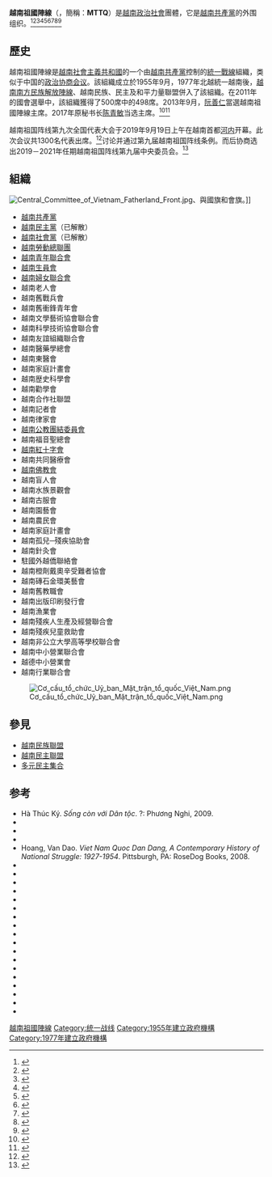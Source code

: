 {{Expand language|en|page1=Vietnamese Fatherland Front|time=2021-11-23}}
{{Infobox political party
| name = 越南祖國陣線
| native_name = Mặt trận Tổ quốc Việt Nam
| native_name_lang = vi
| logo = Vietnamese Fatherland Front logo.png
| logo_size = 222px
| logo_upright =
| logo_alt =
| caption = 會章
| colorcode = crimson
| abbreviation = 
| leader = 
| president = 
| chairperson = 
| general_secretary = 
| first_secretary =
| secretary_general = 
| presidium =
| standing_committee =
| secretary =
| spokesperson = 
| leader1_title = 中央委员会主席
| leader1_name = {{link-vi|杜文戰|Đỗ Văn Chiến}}
| leader2_title = 中央委员会副主席<br>兼秘书长
| leader2_name = {{link-vi|黎进珠|Lê Tiến Châu}}
| leader3_title = 中央委员会分管副主席
| leader3_name = {{link-vi|张氏玉映|Trương Thị Ngọc Ánh}}、{{link-vi|吴策实|Ngô Sách Thực}}、{{link-vi|阮有勇|Nguyễn Hữu Dũng (chính khách)}}、{{link-vi|冯庆才|Phùng Khánh Tài}}
| leader4_title = 中央委员会副主席
| leader4_name = {{link-vi|苏氏碧珠|Tô Thị Bích Châu}}、[[阮氏缘|阮氏缘]]、{{link-vi|释善仁|Thích Thiện Nhơn}}、[[陈春孟|陈春孟]]、{{link-vi|何氏洁|Hà Thị Khiết}}、{{link-vi|阮兰香|Nguyễn Lan Hương}}
| leader5_title = 
| leader5_name = 
| founder = [[越南民主共和国|越南民主共和國政府]]
| foundation = {{start date|1955|09|10}}<br>[[河內市|河內市]]
| registered = 
| legalised = 
| dissolution = 
| merger = 
| split = 
| predecessor = [[File:Flag_of_North_Vietnam_(1945–1955).svg|border]] [[聯越戰線|聯越戰線]]<br>[[File:FNL_Flag.svg|border]] [[越南南方民族解放陣線|越南南方民族解放陣線]]<br>[[File:ANDPFV_flag.svg|border]] [[越南民族民主及和平力量联盟|越南民族民主及和平力量联盟]]<br>[[File:Single_Color_Flag_-_539ADE.svg|border]] 自由士人派團
| merged = 
| successor = [[File:Flag_of_Vietnam.svg|23px]] [[越南國會|越南社會主義共和國國會]]
| headquarters = [[河內市|河內市]]
| newspaper = 《{{link-vi|陣線|Mặt-Trận}}》雜誌<ref>{{Cite web|title=Tạp chí Mặt trận tiếp tục bám sát các chương trình hành động của Mặt trận Trung ương|url=http://mattran.org.vn/tin-tuc/tap-chi-mat-tran-tiep-tuc-bam-sat-cac-chuong-trinh-hanh-dong-cua-mat-tran-trung-uong-12815.html|access-date=2022-03-16|date=2018-06-20|work=Uỷ ban Trung ương Mặt trận Tổ quốc Việt Nam}}</ref><ref>{{Cite web|title=Kỷ niệm 20 năm Tạp chí Mặt trận xuất bản số đầu tiên|url=https://vtv.vn/news-20210805182111253.htm|access-date=2022-03-16|date=2021-08-05|work=BAO DIEN TU VTV|language=vi}}</ref><br>《{{link-vi|大團結|Đại Đoàn-Kết}}》時報
| think_tank = 
| student_wing = [[File:Single_Color_Flag_-_619EFB.svg|23px]] [[越南生員會|越南生員會]]
| youth_wing = [[File:Single_Color_Flag_-_0082D6.svg|23px]] [[越南青年聯合會|越南青年聯合會]]
| womens_wing = [[File:Single_Color_Flag_-_40D0FF.svg|23px]] [[越南婦女聯合會|越南婦女聯合會]]
| wing1_title = 外围组织
| wing1 = [[File:Flag_of_the_People's_Army_of_Vietnam.svg|23px]] [[越南人民军|越南武装部隊]]委員會
| wing2_title = 
| wing2 = 
| wing3_title = 
| wing3 = 
| wing4_title = 
| wing4 = 
| membership_year = 
| membership = 
| ideology = [[左翼民族主義|左翼民族主義]]<br>[[社會主義|社會主義]]
| position = [[中間偏左|中間偏左]]
| religion = 
| national = 
| regional = 
| european = 
| continental = 
| international = 
| europarl = 
| affiliation1_title = 
| affiliation1 = 
| affiliation2_title =
| affiliation2 =
| colors = {{colorbox|crimson}}{{colorbox|yellow}}{{colorbox|white}}{{colorbox|deepskyblue}}
| slogan = 
| anthem = 《[[進軍歌|進軍歌]]》<br>《[[祖國的歌颂|祖國的歌颂]]》
| blank1_title = 
| blank1 = 
| blank2_title = 
| blank2 = 
| blank3_title = 
| blank3 = 
| blank4_title = 
| blank4 = 
| seats1_title = [[越南國會|越南國會]]
| seats1 = {{Infobox political party/seats|475|500|hex=crimson}}
| seats2_title = 
| seats2 = 
| seats3_title = 
| seats3 = 
| seats4_title = 
| seats4 = 
| symbol = 
| flag = Flag of North Vietnam (1945–1955).svg
| flag_size = 292px
| flag_title = 會旗幟
| flag_alt = 
| website = {{url|http://mattran.org.vn|Mattran.vn}}
| state = 
| country = 越南國
| country_dab1 = 
| parties_dab1 = 
| elections_dab1 = 
| country2 = 
| country_dab2 = 
| parties_dab2 = 
| elections_dab2 = 
| footnotes = 
}}
'''越南祖國陣線'''（{{lang-vi|Mặt trận Tổ quốc Việt Nam}}，簡稱：'''MTTQ'''）是[[越南|越南]][[政治|政治]][[社會|社會]]團體，它是[[越南共產黨|越南共產黨]]的外围组织。<ref>{{Cite web|title=越南全民族大团结精神的根源|url=https://zh.vietnamplus.vn/越南全民族大团结精神的根源/138376.vnp|access-date=2022-03-16|date=2021-04-23|work=VietnamPlus|language=zh}}</ref><ref>{{Cite book|url=https://books.google.com/books?id=xVwi5B4M2m0C&pg=PA73|publisher=University Press of Kentucky|isbn=978-0-8131-2749-1|language=en|first=Donald Edwin|last=Nuechterlein|title=America Recommitted: A Superpower Assesses Its Role in a Turbulent World|pages=73}}</ref><ref>{{cite book|last=Woolley|first=Peter J.|title=Geography and Japan's Strategic Choices: From Seclusion to Internationalization|year=2005|publisher=Potomac Books, Inc.|isbn=1574886673|pages=125|url=https://books.google.com/?id=LGhHgTXy3SYC&pg=PA125&dq=north+vietnam+client+state#v=onepage&q=north%20vietnam%20client%20state&f=false}}</ref><ref>{{cite book|last=Dunstan|first=Simon|title=Vietnam Tracks: Armor in Battle 1945-75|year=2004|publisher=Osprey Publishing|location=Oxford, England|isbn=1841768332|pages=181|url=https://books.google.com/?id=Qf0484HM4vcC&pg=PA181&dq=north+vietnam+client+state+soviet#v=onepage&q=north%20vietnam%20client%20state&f=false}}</ref><ref>{{cite book|last=Bauer|first=P. T.|title=Reality and Rhetoric: Studies in the Economics of Development|year=1986|publisher=Harvard University Press|location=Cambridge, MA|isbn=0674749472|pages=10|url=https://books.google.com/?id=d39fWxk5YqIC&pg=PA56&dq=north+vietnam+client+state#v=onepage&q=north%20vietnam%20client%20state&f=false}}</ref><ref>{{cite book|last=Hoffmann|first=Joyce|title=On Their Own: Women Journalists and the American Experience in Vietnam|year=2008|publisher=Da Capo Press|location=Cambridge, MA|isbn=0786721669|page=307|url=https://books.google.com/?id=a40RfO1gO4UC&pg=PT307&dq=north+vietnam+client+state#v=onepage&q=north%20vietnam%20client%20state&f=false}}</ref><ref>{{cite book|last=Tucker|first=Spencer C.|title=The Encyclopedia of the Vietnam War: A Political, Social, and Military History: A Political, Social, and Military History|url=https://archive.org/details/encyclopediaviet00tuck|year=2011|publisher=ABC-CLIO|isbn=1851099611|pages=[https://archive.org/details/encyclopediaviet00tuck/page/155 155], 594, 1160}}</ref><ref>{{cite book|last=Eidelberg|first=Paul|title=On the Silence of the Declaration of Independence|year=1976|publisher=Univ of Massachusetts Press|location=Amherst, MA|isbn=0870232169|pages=44|url=https://books.google.com/?id=7a0wdX_RHw4C&pg=PA44&dq=north+vietnam+client+state+soviet#v=onepage&q=north%20vietnam%20client%20state%20soviet&f=false}}</ref><ref name=Ladley>{{cite book|last=Ladley|first=Eric|title=Balancing Act|year=2007|publisher=iUniverse|isbn=0595887570|pages=52, 241, 298, 197|url=https://books.google.com/?id=MJ89OCoagWUC&pg=PA298&dq=north+vietnam+client+state#v=onepage&q=client%20state&f=false}}</ref>

==歷史==
越南祖國陣線是[[越南|越南社會主義共和國]]的一个由[[越南共產黨|越南共產黨]]控制的[[統一戰線|統一戰線]]組織，类似于中国的[[中国人民政治协商会议|政治协商会议]]。該組織成立於1955年9月，1977年北越統一越南後，[[越南南方民族解放陣線|越南南方民族解放陣線]]、越南民族、民主及和平力量聯盟併入了該組織。在2011年的國會選舉中，該組織獲得了500席中的498席。2013年9月，[[阮善仁|阮善仁]]當選越南祖國陣線主席。2017年原秘书长[[陈青敏|陈青敏]]当选主席。<ref>{{cite web|title=Election results for NA and People’s Council deputies announced|url=http://english.vov.vn/Home/Election-results-for-NA-and-Peoples-Council-deputies-announced/20116/127197.vov|accessdate=11 April 2011|date=3 June 2011|publisher=越南之音|archive-url=https://web.archive.org/web/20120901021555/http://english.vov.vn/Home/Election-results-for-NA-and-Peoples-Council-deputies-announced/20116/127197.vov|archive-date=2012-09-01|dead-url=no}}</ref><ref>{{cite web|title=越南|url=http://www.fmprc.gov.cn/mfa_chn/gjhdq_603914/gj_603916/yz_603918/1206_605002/|accessdate=2016-05-18|publisher=中華人民共和國外交部|archive-url=https://archive.is/20130505224915/http://www.fmprc.gov.cn/mfa_chn/gjhdq_603914/gj_603916/yz_603918/1206_605002/|archive-date=2013-05-05|dead-url=no}}</ref>

越南祖国阵线第九次全国代表大会于2019年9月19日上午在越南首都[[河内|河内]]开幕。此次会议共1300名代表出席。<ref>{{Cite web|title=越南祖国阵线第九次全国代表大会今日开幕|url=https://cn.qdnd.vn/cid-6123/7182/nid-563834.html|accessdate=2020-01-31|archive-url=https://web.archive.org/web/20200131072136/https://cn.qdnd.vn/cid-6123/7182/nid-563834.html|archive-date=2020-01-31|dead-url=no}}</ref>讨论并通过第九届越南祖国阵线条例。而后协商选出2019－2021年任期越南祖国阵线第九届中央委员会。<ref>{{Cite web|title=陈青敏同志再次当选越南祖国阵线第九届中央委员会主席|url=http://cn.dangcongsan.vn/news/%E9%99%88%E9%9D%92%E6%95%8F%E5%90%8C%E5%BF%97%E5%86%8D%E6%AC%A1%E5%BD%93%E9%80%89%E8%B6%8A%E5%8D%97%E7%A5%96%E5%9B%BD%E9%98%B5%E7%BA%BF%E7%AC%AC%E4%B9%9D%E5%B1%8A%E4%B8%AD%E5%A4%AE%E5%A7%94%E5%91%98%E4%BC%9A%E4%B8%BB%E5%B8%AD-535927.html|accessdate=2020-01-31|archive-url=https://web.archive.org/web/20200401124633/http://cn.dangcongsan.vn/news/%E9%99%88%E9%9D%92%E6%95%8F%E5%90%8C%E5%BF%97%E5%86%8D%E6%AC%A1%E5%BD%93%E9%80%89%E8%B6%8A%E5%8D%97%E7%A5%96%E5%9B%BD%E9%98%B5%E7%BA%BF%E7%AC%AC%E4%B9%9D%E5%B1%8A%E4%B8%AD%E5%A4%AE%E5%A7%94%E5%91%98%E4%BC%9A%E4%B8%BB%E5%B8%AD-535927.html|archive-date=2020-04-01|dead-url=no}}</ref>

==組織==
[[File:Central_Committee_of_Vietnam_Fatherland_Front.jpg|thumb]]、與國旗和會旗。]]
{{div col|colwidth=15em}}
*[[越南共產黨|越南共產黨]]
*[[越南民主黨|越南民主黨]]（已解散）
*[[越南社會黨|越南社會黨]]（已解散）
*[[越南勞動總聯團|越南勞動總聯團]]
*[[越南青年聯合會|越南青年聯合會]]
*[[越南生員會|越南生員會]]
*[[越南婦女聯合會|越南婦女聯合會]]
*越南老人會
*越南舊戰兵會
*越南舊衝鋒青年會
*越南文學藝術協會聯合會
*越南科學技術協會聯合會
*越南友誼組織聯合會
*越南醫藥學總會
*越南東醫會
*越南家庭計畫會
*越南歴史科學會
*越南勸學會
*越南合作社聯盟
*越南記者會
*越南律家會
*[[越南公教團結委員會|越南公教團結委員會]]
*越南福音聖總會
*[[越南紅十字會|越南紅十字會]]
*越南共同醫療會
*[[越南佛教會|越南佛教會]]
*越南盲人會
*越南水族景觀會
*越南古服會
*越南園藝會
*越南農民會
*越南家庭計畫會
*越南孤兒─殘疾協助會
*越南針灸會
*駐國外越僑聯絡會
*越南橙劑戴奧辛受難者協會
*越南磚石金環美藝會
*越南舊教職會
*越南出版印刷發行會
*越南漁業會
*越南殘疾人生產及經營聯合會
*越南殘疾兒童救助會
*越南非公立大學高等學校聯合會
*越南中小營業聯合會
*越德中小營業會
*越南行業聯合會
{{div col end}}
[[File:Cơ_cấu_tổ_chức_Uỷ_ban_Mặt_trận_tổ_quốc_Việt_Nam.png|center]]
==參見==
{{commonscat|Vietnamese Fatherland Front}}
*[[越南民族聯盟|越南民族聯盟]]
*[[越南民主聯盟|越南民主聯盟]]
*[[多元民主集合|多元民主集合]]
==参考==
{{reflist|4}}
* Hà Thúc Ký. ''Sống còn với Dân tộc''. ?: Phương Nghi, 2009.
* {{cite book|author=Nghiem Ke To|title=Việt Nam Máu Lửa|language=vi|trans-title=Vietnam, Blood and Fire|publisher=Vo Van Van|location=Saigon|date=August 20, 1954}}
* {{cite book|author=Doan Them|title=1965:Viec Tung Ngay|language=vi|trans-title=1965:a day-by-day account|publisher=Pham Quang Khai|location=Saigon}}
* {{cite book|author=Doan Them|title=Hai Muoi Nam Qua 1945-1964:Viec Tung Ngay|language=vi|trans-title=Twenty Years Ago 1945-1964:a day-by-day account|publisher=Pham Quang Khai|location=Saigon}}
* Hoang, Van Dao. ''Viet Nam Quoc Dan Dang, A Contemporary History of National Struggle: 1927-1954''. Pittsburgh, PA: RoseDog Books, 2008.
* {{cite book|title=There to the Bitter End: Ted Serong in Vietnam|first=Anne E.|last=Blair|location=Crows Nest, New South Wales|publisher=Allen & Unwin|year=2001|isbn=1-86508-468-9}}
* {{cite book|title=Victory at Any Cost: the genius of Viet Nam's Gen. Vo Nguyen Giap|url=https://archive.org/details/victoryatanycost0000curr|author=Currey, Cecil B.|year=1999|location=Washington, DC|publisher=Brassey|isbn=1-57488-194-9}}
* {{cite book|title=The Rise of Nationalism in Vietnam, 1900–1941|author-link=William Duiker|first=William|last=Duiker|year=1976|publisher=[[Cornell_University_Press|Cornell University Press]]|location=Ithaca, New York|isbn=0-8014-0951-9|url-access=registration|url=https://archive.org/details/riseofnationalis0000duik}}
* {{cite book|first=Allen E.|last=Goodman|year=1973|title=Politics in war: the bases of political community in South Vietnam|location=Cambridge, Massachusetts|publisher=Harvard University Press|isbn=0-674-68825-2}}
* {{cite book|title=The Struggle for Indochina, 1940–1955|author-link=Ellen Hammer|first=Ellen J.|last=Hammer|year=1955|publisher=[[Stanford_University_Press|Stanford University Press]]|location=Stanford, California}}
* {{cite book|title=A Death in November: America in Vietnam, 1963|url=https://archive.org/details/deathinnovembera0000hamm|author-link=Ellen Hammer|first=Ellen J.|last=Hammer|year=1987|publisher=[[E._P._Dutton|E. P. Dutton]]|isbn=0-525-24210-4|location=New York}}
* {{cite book|first=Seth|last=Jacobs|year=2006|title=Cold War Mandarin: Ngo Dinh Diem and the Origins of America's War in Vietnam, 1950–1963|publisher=Rowman & Littlefield|isbn=0-7425-4447-8|location=Lanham, Maryland}}
* {{Cite book|title=Understanding Vietnam|first=Neil L.|last=Jamieson|location=Berkeley, California|publisher=University of California Press|year=1995|isbn=0-520-20157-4|url-access=registration|url=https://archive.org/details/understandingvie00jami}}
* {{cite book|title=Vietnam: A History|url=https://archive.org/details/vietnamhistory0000karn_t5l4|author-link=Stanley Karnow|first=Stanley|last=Karnow|year=1997|publisher=[[Penguin_Books|Penguin]]|isbn=0-670-84218-4|location=New York}}
* {{Cite book|title=Revolution in the village : tradition and transformation in North Vietnam, 1925–1988|url=https://archive.org/details/revolutioninvill0000luon|author=Luong, Hy V.|location=Honolulu, Hawaii|publisher=University of Hawai'i Press|year=1992|isbn=0-8248-1399-5}}
* {{Cite book|title=Tradition, revolution, and market economy in a North Vietnamese village, 1925–2006|author=Luong, Hy V.|location=Honolulu, Hawaii|publisher=University of Hawai'i Press|year=2010|isbn=978-0-8248-3423-4}}
* {{cite book|title=Vietnamese Tradition on Trial, 1920–1945|first=David G.|last=Marr|year=1981|location=Berkeley, California|publisher=University of California Press|isbn=0-520-04180-1}}
* {{cite book|title=Vietnam 1945 : the quest for power|first=David G.|last=Marr|year=1995|location=Berkeley, California|publisher=University of California Press|isbn=0-520-21228-2}}
* {{cite book|title=Vietnam: State, War and Revolution (1945–1946)|first=David G.|last=Marr|year=2013|location=Berkeley, California|publisher=University of California Press|isbn=978-0-520-21228-2}}
* {{Cite journal|title=French Military Policies in the Aftermath of the Yên Bay Mutiny, 1930: Old Security Dilemmas Return to the Surface|url=https://www.tandfonline.com/doi/full/10.5367/000000002101297099|last=Rettig|first=Tobias|date=2002-11|journal=South East Asia Research|issue=3|doi=10.5367/000000002101297099|volume=10|pages=309–331|language=en|issn=0967-828X|s2cid=144236613}}
* {{cite book|title=The Lotus Unleashed: The Buddhist Peace Movement in South Vietnam, 1964–1966|first=Robert J.|last=Topmiller|publisher=University Press of Kentucky|year=2006|isbn=0-8131-9166-1|location=Lexington, Kentucky}}
* {{cite book|title=Encyclopedia of the Vietnam War: A Political, Social and Military History|first=Spencer C.|last=Tucker|year=2000|publisher=[[ABC-CLIO|ABC-CLIO]]|isbn=1-57607-040-9|location=Santa Barbara, California}}
* {{cite book|author=Willbanks, James H.|title=The Tet Offensive: A Concise History|location=New York|publisher=Columbia University Press|year=2008|isbn=978-0-231-12841-4}}
{{越南政黨}}
[[Category:越南祖國陣線|]]
[[Category:统一战线|Category:统一战线]]
[[Category:1955年建立政府機構|Category:1955年建立政府機構]]
[[Category:1977年建立政府機構|Category:1977年建立政府機構]]